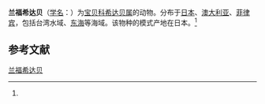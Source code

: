 {{Speciesbox
| name = 兰福希达贝
| status = 
| status_system = 
| image = 
| genus = Schilderia
| species = langfordi
| authority = (Kuroda, 1938)<ref name='id10665'>{{cite web| url =http://www.bioinfo.cn/db05/BjdwSpecies.php?action=view&id=10665| title =兰福希达贝| work =《中国动物物种编目数据库》| publisher =中国科学院微生物研究所| author =中国科学院动物研究所| accessdate =2009-04-28| deadurl =yes| archiveurl =https://web.archive.org/web/20160305020031/http://www.bioinfo.cn/db05/BjdwSpecies.php?action=view&id=10665| archivedate =2016-03-05}}</ref>
}}

'''兰福希达贝'''（[[学名|学名]]：{{lang|la|''Schilderia langfordi''}}）为[[宝贝科|宝贝科]][[希达贝属|希达贝属]]的动物。分布于[[日本|日本]]、[[澳大利亚|澳大利亚]]、[[菲律宾|菲律宾]]，包括台湾水域、[[东海|东海]]等海域。该物种的模式产地在日本。<ref name='id10665'/>

== 参考文献 ==
{{reflist}}

{{Wikispecies|Schilderia langfordi}}

[[Category:希达贝属|兰福希达贝]]


{{软体动物小作品}}